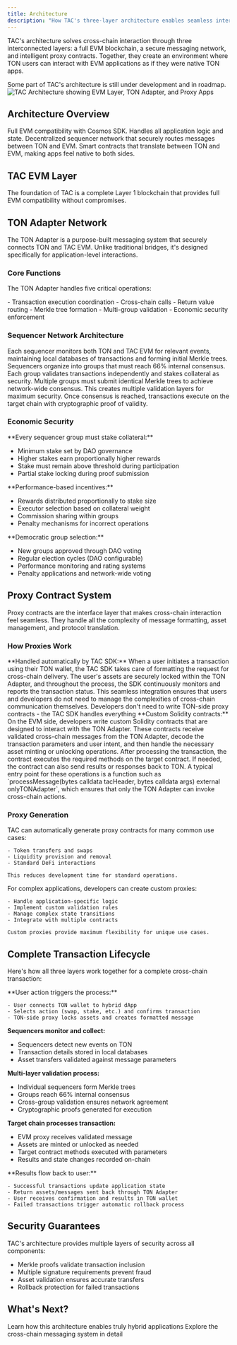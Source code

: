 ```yaml
---
title: Architecture
description: "How TAC's three-layer architecture enables seamless interaction between TON and EVM ecosystems"
---
```


TAC's architecture solves cross-chain interaction through three interconnected layers: a full EVM blockchain, a secure messaging network, and intelligent proxy contracts. Together, they create an environment where TON users can interact with EVM applications as if they were native TON apps.

<Info>
  Some part of TAC's architecture is still under development and in roadmap.
</Info>

<Frame caption="TAC's three-layer architecture connecting TON users with EVM applications">
  <img
    src="/images/architecture-2.png"
    alt="TAC Architecture showing EVM Layer, TON Adapter, and Proxy Apps"
  />
</Frame>

## Architecture Overview

<Columns cols={3}>
  <Card title="TAC EVM Layer" icon="blocks"> Full EVM compatibility with Cosmos SDK. Handles all application logic and state. </Card>

<Card title="TON Adapter" icon="arrow-left-right">
  Decentralized sequencer network that securely routes messages between TON and
  EVM.
</Card>

  <Card title="Proxy Contracts" icon="code">
    Smart contracts that translate between TON and EVM, making apps feel native to both sides.
  </Card>
</Columns>

## TAC EVM Layer

The foundation of TAC is a complete Layer 1 blockchain that provides full EVM compatibility without compromises.

## TON Adapter Network

The TON Adapter is a purpose-built messaging system that securely connects TON and TAC EVM. Unlike traditional bridges, it's designed specifically for application-level interactions.

### Core Functions

The TON Adapter handles five critical operations:

<Columns cols={2}>
  <Card title="Message Operations" icon="message-circle">
    - Transaction execution coordination 
    - Cross-chain calls 
    - Return value routing 
  </Card>

  <Card title="Consensus Operations" icon="handshake">
   - Merkle tree formation 
   - Multi-group validation 
   - Economic security enforcement 
  </Card>
</Columns>

### Sequencer Network Architecture

<Steps>
  <Step title="Individual Sequencers" icon="server">
    Each sequencer monitors both TON and TAC EVM for relevant events,
    maintaining local databases of transactions and forming initial Merkle
    trees.
  </Step>

<Step title="Sequencer Groups" icon="users">
  Sequencers organize into groups that must reach 66% internal consensus. Each
  group validates transactions independently and stakes collateral as security.
</Step>

<Step title="Network Consensus" icon="handshake">
  Multiple groups must submit identical Merkle trees to achieve network-wide
  consensus. This creates multiple validation layers for maximum security.
</Step>

  <Step title="Execution" icon="play">
    Once consensus is reached, transactions execute on the target chain with
    cryptographic proof of validity.
  </Step>
</Steps>

### Economic Security

<Accordion title="Stake Requirements" icon="coins">
**Every sequencer group must stake collateral:**

- Minimum stake set by DAO governance
- Higher stakes earn proportionally higher rewards
- Stake must remain above threshold during participation
- Partial stake locking during proof submission

</Accordion>

<Accordion title="Reward Distribution" icon="chart-line">
**Performance-based incentives:**

- Rewards distributed proportionally to stake size
- Executor selection based on collateral weight
- Commission sharing within groups
- Penalty mechanisms for incorrect operations

</Accordion>

<Accordion title="Governance & Elections" icon="vote">
**Democratic group selection:**

- New groups approved through DAO voting
- Regular election cycles (DAO configurable)
- Performance monitoring and rating systems
- Penalty applications and network-wide voting

</Accordion>

## Proxy Contract System

Proxy contracts are the interface layer that makes cross-chain interaction feel seamless. They handle all the complexity of message formatting, asset management, and protocol translation.

### How Proxies Work

<Tabs>
  <Tab title="TON Side">
    **Handled automatically by TAC SDK:** When a user initiates a transaction using their TON wallet, the TAC SDK takes care of formatting the request for cross-chain delivery. The user's assets are securely locked within the TON Adapter, and throughout the process, the SDK continuously monitors and reports the transaction status. This seamless integration ensures that users and developers do not need to manage the complexities of cross-chain communication themselves.
    <Note>
      Developers don't need to write TON-side proxy contracts - the TAC SDK
      handles everything
    </Note>
  </Tab>

  <Tab title="EVM Side">
    **Custom Solidity contracts:** On the EVM side, developers write custom Solidity contracts that are designed to interact with the TON Adapter. These contracts receive validated cross-chain messages from the TON Adapter, decode the transaction parameters and user intent, and then handle the necessary asset minting or unlocking operations. After processing the transaction, the contract executes the required methods on the target contract. If needed, the contract can also send results or responses back to TON. A typical entry point for these operations is a function such as `processMessage(bytes calldata tacHeader, bytes calldata args) external onlyTONAdapter`, which ensures that only the TON Adapter can invoke cross-chain actions.
   
  
  </Tab>
</Tabs>

### Proxy Generation

<AccordionGroup>
  <Accordion title="Automatic Proxy Creation" icon="wand-sparkles">
    TAC can automatically generate proxy contracts for many common use cases: 
    
    - Token transfers and swaps 
    - Liquidity provision and removal 
    - Standard DeFi interactions
    
    This reduces development time for standard operations.
  </Accordion>

  <Accordion title="Custom Proxy Development" icon="code">
    For complex applications, developers can create custom proxies: 
    
    - Handle application-specific logic 
    - Implement custom validation rules 
    - Manage complex state transitions 
    - Integrate with multiple contracts 
    
    Custom proxies provide maximum flexibility for unique use cases.
  </Accordion>
</AccordionGroup>

## Complete Transaction Lifecycle

Here's how all three layers work together for a complete cross-chain transaction:

<Steps>
  <Step title="Initiation (TON)" icon="play">
    **User action triggers the process:** 
    
    - User connects TON wallet to hybrid dApp 
    - Selects action (swap, stake, etc.) and confirms transaction 
    - TON-side proxy locks assets and creates formatted message
  </Step>

<Step title="Detection (TON Adapter)" icon="radar">

**Sequencers monitor and collect:**

- Sequencers detect new events on TON
- Transaction details stored in local databases
- Asset transfers validated against message parameters

</Step>

<Step title="Consensus (TON Adapter)" icon="handshake">

**Multi-layer validation process:**

- Individual sequencers form Merkle trees
- Groups reach 66% internal consensus
- Cross-group validation ensures network agreement
- Cryptographic proofs generated for execution

</Step>

<Step title="Execution (TAC EVM)" icon="settings">

**Target chain processes transaction:**

- EVM proxy receives validated message
- Assets are minted or unlocked as needed
- Target contract methods executed with parameters
- Results and state changes recorded on-chain

</Step>

  <Step title="Completion (Full Circle)" icon="check">
    **Results flow back to user:** 
    
    - Successful transactions update application state 
    - Return assets/messages sent back through TON Adapter 
    - User receives confirmation and results in TON wallet 
    - Failed transactions trigger automatic rollback process
  </Step>
</Steps>

## Security Guarantees

TAC's architecture provides multiple layers of security across all components:

<Card title="Message Security" icon="shield-check">

- Merkle proofs validate transaction inclusion
- Multiple signature requirements prevent fraud
- Asset validation ensures accurate transfers
- Rollback protection for failed transactions

</Card>

## What's Next?

<CardGroup cols={2}>
  <Card
    title="Hybrid dApps"
    icon="blocks"
    href="/core-concepts/overview/hybrid-dapps"
  >
    Learn how this architecture enables truly hybrid applications
  </Card>
  <Card
    title="TON Adapter Deep Dive"
    icon="arrow-left-right"
    href="/core-concepts/components/ton-adapter"
  >
    Explore the cross-chain messaging system in detail
  </Card>
</CardGroup>
